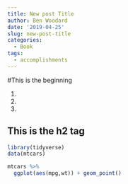 ```yaml
---
title: New post Title
author: Ben Woodard
date: '2019-04-25'
slug: new-post-title
categories:
  - Book
tags:
  - accomplishments
---
```


#This is the beginning

1. 
2.
3.


## This is the h2 tag

```r
library(tidyverse)
data(mtcars)

mtcars %>%
  ggplot(aes(mpg,wt)) + geom_point()
```
